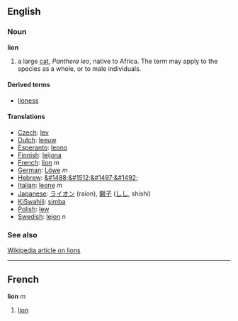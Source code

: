 ==English==
=== Noun ===
'''lion'''

# a large [[cat]], ''Panthera leo'', native to Africa.  The term may apply to the species as a whole, or to male individuals.

==== Derived terms ====
*[[lioness]]

==== Translations ====

*[[Czech]]: [[lev]]
*[[Dutch]]: [[leeuw]]
*[[Esperanto]]: [[leono]]
*[[Finnish]]: [[leijona]]
*[[French]]: [[lion#French|lion]] ''m''
*[[German]]: [[Löwe]] ''m''
*[[Hebrew]]: [[&#1488;&#1512;&#1497;&#1492;]]
*[[Italian]]: [[leone]] ''m''
*[[Japanese]]: [[ライオン]] (raion), [[獅子]] ([[しし]], shishi)
*[[KiSwahili]]: [[simba]]
*[[Polish]]: [[lew]]
*[[Swedish]]: [[lejon]] ''n''

=== See also ===
[[w:Lion|Wikipedia article on lions]]

----
==French==
'''lion''' ''m''

#[[lion#English|lion]]